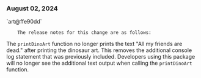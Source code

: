 ### August 02, 2024

<div style={{ display: "table", width: "auto" }}>

  <div style={{ display: "table-row", width: "auto" }}>
      <Snippet file="chips/wrappers.mdx" />
        <div style={{ float: "left", display: "table-column", paddingLeft: "30px", width: "calc(80% - 30px)" }}>
        `art@ffe90dd`

        The release notes for this change are as follows:

The `printDinoArt` function no longer prints the text "All my friends are dead." after printing the dinosaur art. This removes the additional console log statement that was previously included. Developers using this package will no longer see the additional text output when calling the `printDinoArt` function.
        </div>
  </div>

</div>